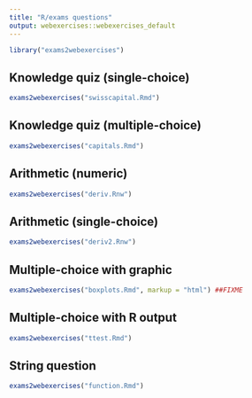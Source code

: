 ```yaml
---
title: "R/exams questions"
output: webexercises::webexercises_default
---
```


```r
library("exams2webexercises")
```

## Knowledge quiz (single-choice)

```r
exams2webexercises("swisscapital.Rmd")
```

## Knowledge quiz (multiple-choice)

```r
exams2webexercises("capitals.Rmd")
```

## Arithmetic (numeric)

```r
exams2webexercises("deriv.Rnw")
```

## Arithmetic (single-choice)

```r
exams2webexercises("deriv2.Rnw")
```

## Multiple-choice with graphic

```r
exams2webexercises("boxplots.Rmd", markup = "html") ##FIXME
```

## Multiple-choice with R output

```r
exams2webexercises("ttest.Rmd")
```

## String question

```r
exams2webexercises("function.Rmd")
```
